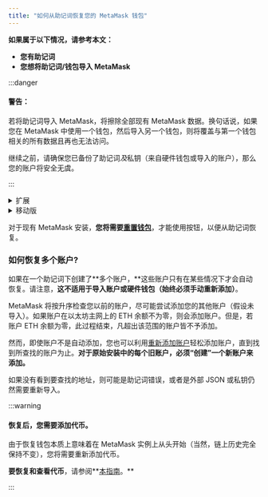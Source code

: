 ```yaml
---
title: "如何从助记词恢复您的 MetaMask 钱包"
---
```



**如果属于以下情况，请参考本文：**

- **您有助记词**
- **您想将助记词/钱包导入 MetaMask**

:::danger

#### 警告：

若将助记词导入 MetaMask，将擦除全部现有 MetaMask 数据。换句话说，如果您在 MetaMask 中使用一个钱包，然后导入另一个钱包，则将覆盖与第一个钱包相关的所有数据且再也无法访问。

继续之前，请确保您已备份了助记词*及*私钥（来自硬件钱包或导入的账户）[](/privacy-and-security/how-to-reveal-your-secret-recovery-phrase)，那么您的账户将安全无虞。

:::

<Tabs>

<TabItem value="新安装" label="新安装">

<details>
<summary>扩展</summary>

<div>

1. 在设置全新安装的 MetaMask 时，单击“导入现有钱包”：

   {" "}

   <div class="center-container">
     <div class="img-large">
       <img
         src={
           require("../../../../../../img/managing-my-wallet/resetting-deleting-and-restoring/how-to-restore-your-metamask-wallet-from-secret-recovery-phrase/MetaMask_SRP_recovery_desktop.gif")
             .default
         }
         alt="MetaMask 助记词恢复桌面版"
       />
     </div>
   </div>

2. 按照提示，输入助记词。在单独的框中输入每个单词，确保每个单词均为小写，并且没有空格。

   {" "}

   <div class="center-container">
     <div class="img-large">
       <img
         src={
           require("../../../../../../img/managing-my-wallet/resetting-deleting-and-restoring/how-to-restore-your-metamask-wallet-from-secret-recovery-phrase/MetaMask_SRP_recovery_desktop.png")
             .default
         }
         alt="MetaMask 助记词恢复桌面版"
       />
     </div>
   </div>

</div>
</details>

<details>
<summary>移动版</summary>

<div>

1. 安装 MetaMask 时，单击“使用助记词导入”按钮：

   {" "}

   <div class="center-container">
     <div class="img-small">
       <img
         src={
           require("../../../../../../img/managing-my-wallet/resetting-deleting-and-restoring/how-to-restore-your-metamask-wallet-from-secret-recovery-phrase/MetaMask_SRP_recovery_mobile2.gif")
             .default
         }
         alt="MetaMask 助记词恢复移动版"
       />
     </div>
   </div>

2. 在一个文本字段中输入全部助记词。以正确的顺序，小写键入全部 12 个单词，单词之间留一个空格。最后一个单词之后不留空格。看起来像这样：

   {" "}

   <div class="center-container">
     <div class="img-small">
       <img
         src={
           require("../../../../../../img/managing-my-wallet/resetting-deleting-and-restoring/how-to-restore-your-metamask-wallet-from-secret-recovery-phrase/MetaMask_SRP_recovery_mobile.gif")
             .default
         }
         alt="MetaMask 助记词恢复移动版"
       />
     </div>
   </div>

</div>
</details>

</TabItem>

<TabItem value="现有安装" label="现有安装">

对于现有 MetaMask 安装，**您将需要[重置钱包](/managing-my-wallet/resetting-deleting-and-restoring/how-to-reset-your-wallet)**，才能使用按钮，以便从助记词恢复。

### 如何恢复多个账户?

如果在一个助记词下创建了**多个账户，**这些账户只有在某些情况下才会自动恢复。请注意，**这不适用于导入账户或硬件钱包（始终必须手动重新添加）**。

MetaMask 将按升序检查您以前的账户，尽可能尝试添加您的其他账户（假设未导入）。如果账户在以太坊主网上的 ETH 余额不为零，则会添加账户。但是，若账户 ETH 余额为零，此过程结束，凡超出该范围的账户皆不予添加。

然而，即使账户不是自动添加，您也可以利用[重新添加账户](/managing-my-wallet/accounts-and-addresses/how-to-add-missing-accounts-after-restoring-with-secret-recovery-phrase)轻松添加账户，直到找到所查找的账户为止。**对于原始安装中的每个旧账户，必须“创建”一个新账户来添加。**

如果没有看到要查找的地址，则可能是助记词错误，或者是外部 JSON 或私钥仍然需要重新导入。

:::warning

#### 恢复后，您需要添加代币。

由于恢复钱包本质上意味着在 MetaMask 实例上从头开始（当然，链上历史完全保持不变），您将需要重新添加代币。

**要恢复和查看代币**，请参阅**[本指南](/managing-my-tokens/custom-tokens/how-to-display-tokens-in-metamask)。**

:::

</TabItem>

</Tabs>
